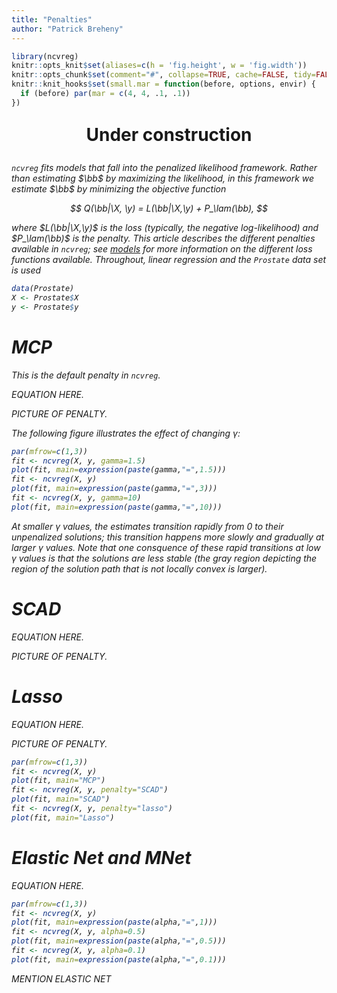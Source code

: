 ```yaml
---
title: "Penalties"
author: "Patrick Breheny"
---
```


```r
library(ncvreg)
knitr::opts_knit$set(aliases=c(h = 'fig.height', w = 'fig.width'))
knitr::opts_chunk$set(comment="#", collapse=TRUE, cache=FALSE, tidy=FALSE)
knitr::knit_hooks$set(small.mar = function(before, options, envir) {
  if (before) par(mar = c(4, 4, .1, .1))
})
```

<div style='text-align: center; font-size: 200%; font-weight: 700; margin: 20pt;'><i class="fa fa-wrench"></i> Under construction <i class="fa fa-wrench"></div>

`ncvreg` fits models that fall into the penalized likelihood framework.  Rather than estimating $\bb$ by maximizing the likelihood, in this framework we estimate $\bb$ by minimizing the objective function

$$
Q(\bb|\X, \y) = L(\bb|\X,\y) + P_\lam(\bb),
$$

where $L(\bb|\X,\y)$ is the loss (typically, the negative log-likelihood) and $P_\lam(\bb)$ is the penalty.  This article describes the different penalties available in `ncvreg`; see [models](models.html) for more information on the different loss functions available.  Throughout, linear regression and the `Prostate` data set is used

```r
data(Prostate)
X <- Prostate$X
y <- Prostate$y
```

# MCP

This is the default penalty in `ncvreg`.

EQUATION HERE.

PICTURE OF PENALTY.

The following figure illustrates the effect of changing $\gamma$:

```r
par(mfrow=c(1,3))
fit <- ncvreg(X, y, gamma=1.5)
plot(fit, main=expression(paste(gamma,"=",1.5)))
fit <- ncvreg(X, y)
plot(fit, main=expression(paste(gamma,"=",3)))
fit <- ncvreg(X, y, gamma=10)
plot(fit, main=expression(paste(gamma,"=",10)))
```

At smaller $\gamma$ values, the estimates transition rapidly from 0 to their unpenalized solutions; this transition happens more slowly and gradually at larger $\gamma$ values.  Note that one consquence of these rapid transitions at low $\gamma$ values is that the solutions are less stable (the gray region depicting the region of the solution path that is not locally convex is larger).

# SCAD

EQUATION HERE.

PICTURE OF PENALTY.

# Lasso

EQUATION HERE.

PICTURE OF PENALTY.

```r
par(mfrow=c(1,3))
fit <- ncvreg(X, y)
plot(fit, main="MCP")
fit <- ncvreg(X, y, penalty="SCAD")
plot(fit, main="SCAD")
fit <- ncvreg(X, y, penalty="lasso")
plot(fit, main="Lasso")
```

# Elastic Net and MNet

EQUATION HERE.

```r
par(mfrow=c(1,3))
fit <- ncvreg(X, y)
plot(fit, main=expression(paste(alpha,"=",1)))
fit <- ncvreg(X, y, alpha=0.5)
plot(fit, main=expression(paste(alpha,"=",0.5)))
fit <- ncvreg(X, y, alpha=0.1)
plot(fit, main=expression(paste(alpha,"=",0.1)))
```

MENTION ELASTIC NET
